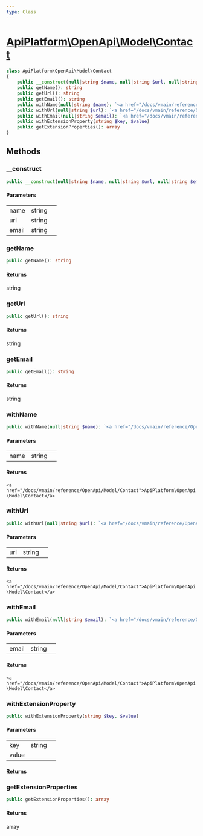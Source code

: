 ```yaml
---
type: Class
---
```


# [ApiPlatform\OpenApi\Model\Contact](/docs/vmain/reference/OpenApi/Model/Contact)



```php
class ApiPlatform\OpenApi\Model\Contact
{
    public __construct(null|string $name, null|string $url, null|string $email)
    public getName(): string
    public getUrl(): string
    public getEmail(): string
    public withName(null|string $name): `<a href="/docs/vmain/reference/OpenApi/Model/Contact">ApiPlatform\OpenApi\Model\Contact</a>`
    public withUrl(null|string $url): `<a href="/docs/vmain/reference/OpenApi/Model/Contact">ApiPlatform\OpenApi\Model\Contact</a>`
    public withEmail(null|string $email): `<a href="/docs/vmain/reference/OpenApi/Model/Contact">ApiPlatform\OpenApi\Model\Contact</a>`
    public withExtensionProperty(string $key, $value)
    public getExtensionProperties(): array
}
```
## Methods

### __construct



```php
public __construct(null|string $name, null|string $url, null|string $email)
```

#### Parameters

<table><tbody>
<tr><td>name</td><td>string</td><td></td></tr><tr><td>url</td><td>string</td><td></td></tr><tr><td>email</td><td>string</td><td></td></tr>
</tbody>
</table>

### getName



```php
public getName(): string
```

#### Returns

string

### getUrl



```php
public getUrl(): string
```

#### Returns

string

### getEmail



```php
public getEmail(): string
```

#### Returns

string

### withName



```php
public withName(null|string $name): `<a href="/docs/vmain/reference/OpenApi/Model/Contact">ApiPlatform\OpenApi\Model\Contact</a>`
```

#### Parameters

<table><tbody>
<tr><td>name</td><td>string</td><td></td></tr>
</tbody>
</table>

#### Returns

`<a href="/docs/vmain/reference/OpenApi/Model/Contact">ApiPlatform\OpenApi\Model\Contact</a>`

### withUrl



```php
public withUrl(null|string $url): `<a href="/docs/vmain/reference/OpenApi/Model/Contact">ApiPlatform\OpenApi\Model\Contact</a>`
```

#### Parameters

<table><tbody>
<tr><td>url</td><td>string</td><td></td></tr>
</tbody>
</table>

#### Returns

`<a href="/docs/vmain/reference/OpenApi/Model/Contact">ApiPlatform\OpenApi\Model\Contact</a>`

### withEmail



```php
public withEmail(null|string $email): `<a href="/docs/vmain/reference/OpenApi/Model/Contact">ApiPlatform\OpenApi\Model\Contact</a>`
```

#### Parameters

<table><tbody>
<tr><td>email</td><td>string</td><td></td></tr>
</tbody>
</table>

#### Returns

`<a href="/docs/vmain/reference/OpenApi/Model/Contact">ApiPlatform\OpenApi\Model\Contact</a>`

### withExtensionProperty



```php
public withExtensionProperty(string $key, $value)
```

#### Parameters

<table><tbody>
<tr><td>key</td><td>string</td><td></td></tr><tr><td>value</td><td></td><td></td></tr>
</tbody>
</table>

#### Returns



### getExtensionProperties



```php
public getExtensionProperties(): array
```

#### Returns

array
